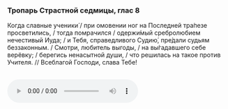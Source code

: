 ### Тропарь Страстной седмицы, глас 8

Когда славные ученики́ / при омовении ног на Последней тра́пезе просветились, / тогда помрачился / одержи́мый сребролюбием нечестивый Иуда; / и Тебя, справедливого Судию́, пре́дали судьям беззаконным. / Смотри, любитель выгоды, / на вы́гадавшего себе верёвку; / берегись ненасытной души, / что решилась на такое против Учителя. // Всеблагой Господи, слава Тебе!

<br/>
<audio controls><source src="https://psmb-neos-resources.hb.bizmrg.com/target/psmb/78bb5634ebf0baf6edb4ec525d8f7e38530e38b1/Когда%20славные%20ученики....mp3" type="audio/mpeg" /></audio>
